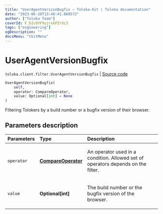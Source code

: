 ```yaml
---
title: "UserAgentVersionBugfix — Toloka-Kit | Toloka documentation"
date: "2023-06-20T13:46:41.868572"
author: ["Toloka Team"]
coverId: F_bIcOYF9yjrxkPZrXc3
tags: ["engineering"]
ogDescription: ""
docsMenu: "tkitMenu"
---
```


# UserAgentVersionBugfix

`toloka.client.filter.UserAgentVersionBugfix` | [Source code](https://github.com/Toloka/toloka-kit/blob/v1.2.0/src/client/filter.py#L744)

```python
UserAgentVersionBugfix(
    self,
    operator: CompareOperator,
    value: Optional[int] = None
)
```

Filtering Tolokers by a build number or a bugfix version of their browser.

## Parameters description

| Parameters | Type | Description |
| :----------| :----| :-----------|
`operator`|**[CompareOperator](/docs/toloka-kit/reference/toloka.client.primitives.operators.CompareOperator)**|<p>An operator used in a condition. Allowed set of operators depends on the filter.</p>
`value`|**Optional\[int\]**|<p>The build number or the bugfix version of the browser.</p>